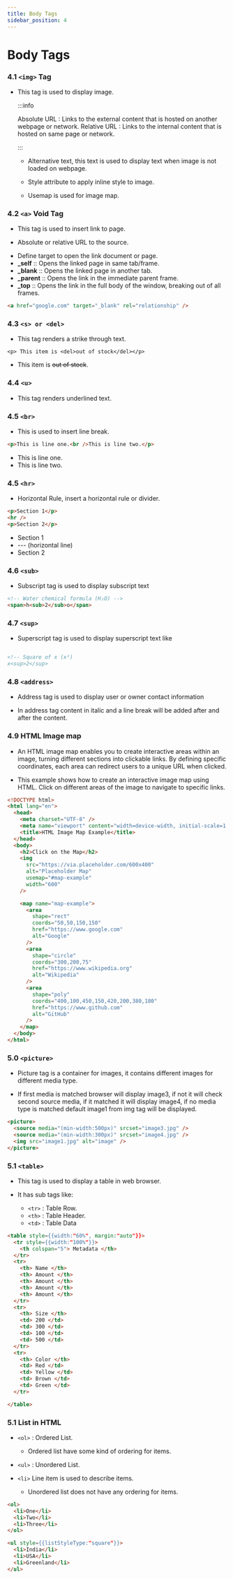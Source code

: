 ```yaml
---
title: Body Tags
sidebar_position: 4
---
```



# Body Tags

### 4.1 `<img>` Tag

- This tag is used to display image.

  <FontStyle text="# Image attributes" heading="h4" color="blue" />

  <FontStyle text="1. src" heading="h4" color="orange" />

  :::info

  Absolute URL : Links to the external content that is hosted on another webpage or network.
  Relative URL : Links to the internal content that is hosted on same page or network.

  :::

  <FontStyle text="2. alt" heading="h4" color="orange" />

  - Alternative text, this text is used to display text when image is not loaded on webpage.

  <FontStyle text="3. style" heading="h4" color="orange" />

  - Style attribute to apply inline style to image.

  <FontStyle text="4. usemap" heading="h4" color="orange" />

  - Usemap is used for image map.

### 4.2 `<a>` Void Tag

- This tag is used to insert link to page.

<FontStyle text="# Anchor attributes" heading="h4" color="blue" />

<FontStyle text="1. href" heading="h4" color="orange" />

- Absolute or relative URL to the source.

<FontStyle text="2 target" heading="h4" color="orange" />

- Define target to open the link document or page.
- **\_self** :: Opens the linked page in same tab/frame.
- **\_blank** :: Opens the linked page in another tab.
- **\_parent** :: Opens the link in the immediate parent frame.
- **\_top** :: Opens the link in the full body of the window, breaking out of all frames.

```html
<a href="google.com" target="_blank" rel="relationship" />
```

### 4.3 `<s> or <del>`

- This tag renders a strike through text.

```
<p> This item is <del>out of stock</del></p>

```

- This item is ~~out of stock~~.

### 4.4 `<u>`

- This tag renders underlined text.

### 4.5 `<br>`

- This is used to insert line break.

```html
<p>This is line one.<br />This is line two.</p>
```

- This is line one.
- This is line two.

### 4.5 `<hr>`

- Horizontal Rule, insert a horizontal rule or divider.

```html
<p>Section 1</p>
<hr />
<p>Section 2</p>
```

- Section 1
- --- (horizontal line)
- Section 2

### 4.6 `<sub>`

- Subscript tag is used to display subscript text

```html
<!-- Water chemical formula (H₂O) -->
<span>h<sub>2</sub>o</span>
```

### 4.7 `<sup>`

- Superscript tag is used to display superscript text like

```html

<!-- Square of x (x²)
x<sup>2</sup>
```

### 4.8 `<address>`

- Address tag is used to display user or owner contact information

- In address tag content in italic and a line break will be added after and after the content.

### 4.9 HTML Image map

- An HTML image map enables you to create interactive areas within an image, turning different sections into clickable links. By defining specific coordinates,
  each area can redirect users to a unique URL when clicked.

- This example shows how to create an interactive image map using HTML. Click on different areas of the image to navigate to specific links.

```html
<!DOCTYPE html>
<html lang="en">
  <head>
    <meta charset="UTF-8" />
    <meta name="viewport" content="width=device-width, initial-scale=1.0" />
    <title>HTML Image Map Example</title>
  </head>
  <body>
    <h2>Click on the Map</h2>
    <img
      src="https://via.placeholder.com/600x400"
      alt="Placeholder Map"
      usemap="#map-example"
      width="600"
    />

    <map name="map-example">
      <area
        shape="rect"
        coords="50,50,150,150"
        href="https://www.google.com"
        alt="Google"
      />
      <area
        shape="circle"
        coords="300,200,75"
        href="https://www.wikipedia.org"
        alt="Wikipedia"
      />
      <area
        shape="poly"
        coords="400,100,450,150,420,200,380,180"
        href="https://www.github.com"
        alt="GitHub"
      />
    </map>
  </body>
</html>
```

### 5.0 `<picture>`

- Picture tag is a container for images, it contains different images for different media type.

- If first media is matched browser will display image3, if not it will check second source media, if it matched it will display
  image4, if no media type is matched default image1 from img tag will be displayed.

```html
<picture>
  <source media="(min-width:500px)" srcset="image3.jpg" />
  <source media="(min-width:300px)" srcset="image4.jpg" />
  <img src="image1.jpg" alt="image" />
</picture>
```

### 5.1 `<table>`

- This tag is used to display a table in web browser.

- It has sub tags like:
  - `<tr>` : Table Row.
  - `<th>` : Table Header.
  - `<td>` : Table Data

```html live
<table style={{width:"60%", margin:"auto"}}>
  <tr style={{width:"100%"}}>
    <th colspan="5"> Metadata </th>
  </tr>
  <tr>
    <th> Name </th>
    <th> Amount </th>
    <th> Amount </th>
    <th> Amount </th>
    <th> Amount </th>
  </tr>
  <tr>
    <th> Size </th>
    <td> 200 </td>
    <td> 300 </td>
    <td> 100 </td>
    <td> 500 </td>
  </tr>
  <tr>
    <th> Color </th>
    <td> Red </td>
    <td> Yellow </td>
    <td> Brown </td>
    <td> Green </td>
  </tr>

</table>
```

### 5.1 List in HTML

- `<ol>` : Ordered List.
  - Ordered list have some kind of ordering for items.
- `<ul>` : Unordered List.

- `<li>` Line item is used to describe items.

  - Unordered list does not have any ordering for items.

```html
<ol>
  <li>One</li>
  <li>Two</li>
  <li>Three</li>
</ol>

<ul style={{listStyleType:"square"}}>
  <li>India</li>
  <li>USA</li>
  <li>Greenland</li>
</ul>
```
